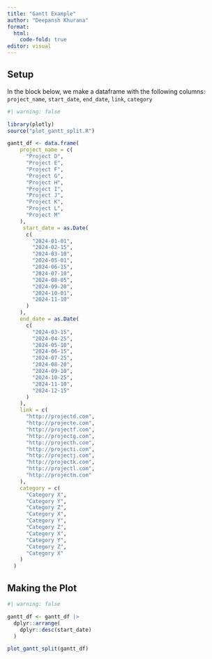 ```yaml
---
title: "Gantt Example"
author: "Deepansh Khurana"
format:
  html:
    code-fold: true
editor: visual
---
```


## Setup

In the block below, we make a dataframe with the following columns: `project_name`, `start_date`, `end_date`, `link`, `category`

```r
#| warning: false

library(plotly)
source("plot_gantt_split.R")

gantt_df <- data.frame(
    project_name = c(
      "Project D",
      "Project E",
      "Project F",
      "Project G",
      "Project H",
      "Project I",
      "Project J",
      "Project K",
      "Project L",
      "Project M"
    ),
     start_date = as.Date(
      c(
        "2024-01-01",
        "2024-02-15",
        "2024-03-10",
        "2024-05-01",
        "2024-06-15",
        "2024-07-10",
        "2024-08-05",
        "2024-09-20",
        "2024-10-01",
        "2024-11-10"
      )
    ),
    end_date = as.Date(
      c(
        "2024-03-15",
        "2024-04-25",
        "2024-05-10",
        "2024-06-15",
        "2024-07-25",
        "2024-08-20",
        "2024-09-10",
        "2024-10-25",
        "2024-11-10",
        "2024-12-15"
      )
    ),
    link = c(
      "http://projectd.com",
      "http://projecte.com",
      "http://projectf.com",
      "http://projectg.com",
      "http://projecth.com",
      "http://projecti.com",
      "http://projectj.com",
      "http://projectk.com",
      "http://projectl.com",
      "http://projectm.com"
    ),
    category = c(
      "Category X",
      "Category Y",
      "Category Z",
      "Category X",
      "Category Y",
      "Category Z",
      "Category X",
      "Category Y",
      "Category Z",
      "Category X"
    )
  )
```

## Making the Plot

```r
#| warning: false

gantt_df <- gantt_df |>
  dplyr::arrange(
    dplyr::desc(start_date)
  )

plot_gantt_split(gantt_df)

```
